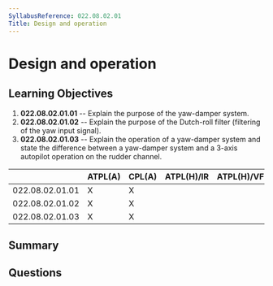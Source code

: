 ```yaml
---
SyllabusReference: 022.08.02.01
Title: Design and operation
---
```


# Design and operation

## Learning Objectives

1. **022.08.02.01.01** -- Explain the purpose of the yaw-damper system.
2. **022.08.02.01.02** -- Explain the purpose of the Dutch-roll filter
   (filtering of the yaw input signal).
3. **022.08.02.01.03** -- Explain the operation of a yaw-damper system and state
   the difference between a yaw-damper system and a 3-axis autopilot operation
   on the rudder channel.

|                 | ATPL(A) | CPL(A) | ATPL(H)/IR | ATPL(H)/VFR | CPL(H) | IR  | CBIR(A) |
| --------------- | ------- | ------ | ---------- | ----------- | ------ | --- | ------- |
| 022.08.02.01.01 | X       | X      |            |             |        |     |         |
| 022.08.02.01.02 | X       | X      |            |             |        |     |         |
| 022.08.02.01.03 | X       | X      |            |             |        |     |         |

## Summary

## Questions
